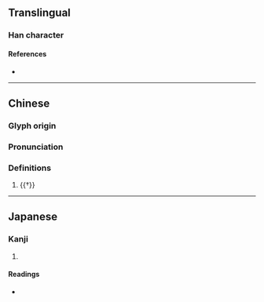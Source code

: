 {{character info}}
==Translingual==

===Han character===
{{Han char|rn=94|rad=犬|as=09|sn=12|four=|canj=KHNOK|ids=⿰犭癸}}

====References====
* {{Han ref|kx=0714.100|dkj=20517|dj=1126.090|hdz=21361.060|uh=7324|ud=29476}}

----
==Chinese==
{{zh-forms}}

===Glyph origin===
{{Han etym}}

===Pronunciation===
{{zh-pron
|m=guì,jì
|mc=y
|oc=y
|cat=
}}

===Definitions===
{{zh-hanzi}}

# {{†}} {{zh-only|獷猤}}

----

==Japanese==

===Kanji===
{{ja-kanji|grade=|rs=犬09}}

# {{rfdef|ja|sort=犬09}}

====Readings====
* {{ja-readings|on=[[き]] (ki), [[ぎ]] (gi)|kun=[[たけしい]] (takeshii), [[いさましい]] (isamashii)|nanori=}}